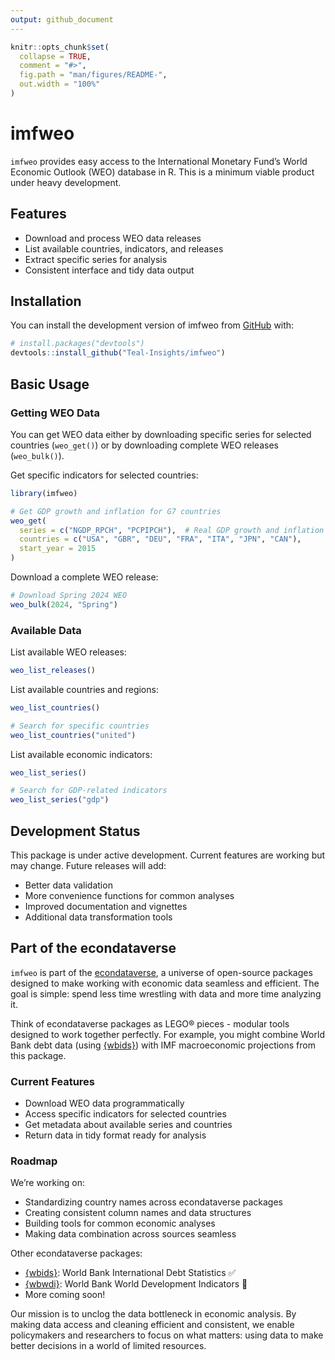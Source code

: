 ```yaml
---
output: github_document
---
```


<!-- README.md is generated from README.Rmd. Please edit that file -->

```r
knitr::opts_chunk$set(
  collapse = TRUE,
  comment = "#>",
  fig.path = "man/figures/README-",
  out.width = "100%"
)
```

# imfweo

<!-- badges: start -->
<!-- badges: end -->

`imfweo` provides easy access to the International Monetary Fund's World Economic Outlook (WEO) database in R. This is a minimum viable product under heavy development.

## Features

* Download and process WEO data releases
* List available countries, indicators, and releases
* Extract specific series for analysis
* Consistent interface and tidy data output

## Installation

You can install the development version of imfweo from [GitHub](https://github.com/) with:

``` r
# install.packages("devtools")
devtools::install_github("Teal-Insights/imfweo")
```

## Basic Usage

### Getting WEO Data

You can get WEO data either by downloading specific series for selected countries (`weo_get()`) or by downloading complete WEO releases (`weo_bulk()`).

Get specific indicators for selected countries:
```r
library(imfweo)

# Get GDP growth and inflation for G7 countries
weo_get(
  series = c("NGDP_RPCH", "PCPIPCH"),  # Real GDP growth and inflation
  countries = c("USA", "GBR", "DEU", "FRA", "ITA", "JPN", "CAN"),
  start_year = 2015
)
```

Download a complete WEO release:
```r
# Download Spring 2024 WEO
weo_bulk(2024, "Spring")
```

### Available Data

List available WEO releases:
```r
weo_list_releases()
```

List available countries and regions:
```r
weo_list_countries()
```
```r
# Search for specific countries
weo_list_countries("united")
```


List available economic indicators:
```r
weo_list_series()
```

```r
# Search for GDP-related indicators
weo_list_series("gdp")
```


## Development Status

This package is under active development. Current features are working but may change. Future releases will add:

* Better data validation
* More convenience functions for common analyses
* Improved documentation and vignettes
* Additional data transformation tools

## Part of the econdataverse

`imfweo` is part of the [econdataverse](https://www.econdataverse.org/), a universe of open-source packages designed to make working with economic data seamless and efficient. The goal is simple: spend less time wrestling with data and more time analyzing it.

Think of econdataverse packages as LEGO® pieces - modular tools designed to work together perfectly. For example, you might combine World Bank debt data (using [{wbids}](https://teal-insights.github.io/r-wbids/)) with IMF macroeconomic projections from this package.

### Current Features

- Download WEO data programmatically
- Access specific indicators for selected countries
- Get metadata about available series and countries
- Return data in tidy format ready for analysis

### Roadmap

We're working on:

- Standardizing country names across econdataverse packages
- Creating consistent column names and data structures
- Building tools for common economic analyses
- Making data combination across sources seamless

Other econdataverse packages:

- [{wbids}](https://teal-insights.github.io/r-wbids/): World Bank International Debt Statistics ✅
- [{wbwdi}](https://tidy-intelligence.github.io/r-wbwdi/): World Bank World Development Indicators 🚀
- More coming soon!

Our mission is to unclog the data bottleneck in economic analysis. By making data access and cleaning efficient and consistent, we enable policymakers and researchers to focus on what matters: using data to make better decisions in a world of limited resources.
